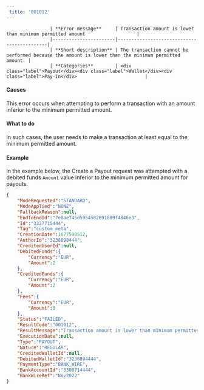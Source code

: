 ---  
 title: '001012'  
---  


                    | **Error message**     | Transaction amount is lower than minimum permitted amount                   |
                    |-----------------------|--------------------------------------------|
                    | **Short description** | The transaction cannot be performed because the amount is lower than the minimum permitted amount. |
                    | **Categories**        | <div class="label">Payout</div><div class="label">Wallet</div><div class="label">Pay-in</div>                         |
                  

#### Causes  

This error occurs when attempting to perform a transaction with an amount inferior to the minimum permitted amount.  

#### What to do  

In such cases, the user needs to make a transaction at least equal to the minimum permitted amount.   

#### Example  

In the example below, the Create a Payout request was attempted with a debited funds `Amount` value inferior to the minimum permitted amount for payouts.  
```json API Response
{
    "ModeRequested":"STANDARD",
    "ModeApplied":"NONE",
    "FallbackReason":null,
    "EndToEndId":"7e8ae745d5954582691889f4846e3",
    "Id":"3327715444",
    "Tag":"custom meta",
    "CreationDate":1677590512,
    "AuthorId":"3238898444",
    "CreditedUserId":null,
    "DebitedFunds":{
        "Currency":"EUR",
        "Amount":2
    },
    "CreditedFunds":{
        "Currency":"EUR",
        "Amount":2
    },
    "Fees":{
        "Currency":"EUR",
        "Amount":0
    },
    "Status":"FAILED",
    "ResultCode":"001012",
    "ResultMessage":"Transaction amount is lower than minimum permitted amount",
    "ExecutionDate":null,
    "Type":"PAYOUT",
    "Nature":"REGULAR",
    "CreditedWalletId":null,
    "DebitedWalletId":"3238894444",
    "PaymentType":"BANK_WIRE",
    "BankAccountId":"3308714444",
    "BankWireRef":"Nov2022"
}
```
